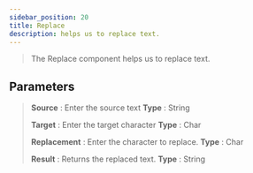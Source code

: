```yaml
---
sidebar_position: 20
title: Replace
description: helps us to replace text.
---
```


> The  Replace component helps us to replace text.

## Parameters

> **Source** :  Enter the source text **Type** : String
>
> **Target** : Enter the target character **Type** : Char
>
> **Replacement** : Enter the character to replace. **Type** : Char
>
> **Result** :  Returns the replaced text. **Type** : String
